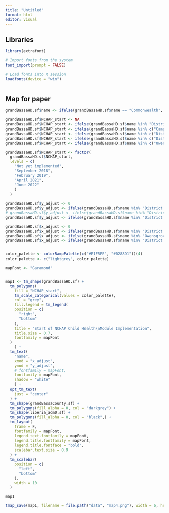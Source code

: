 ```yaml
---
title: "Untitled"
format: html
editor: visual
---
```


## Libraries

```r

library(extrafont)

# Import fonts from the system
font_import(prompt = FALSE)

# Load fonts into R session
loadfonts(device = "win")



```


## Map for paper

```r

grandBassaHD.sf$name <- ifelse(grandBassaHD.sf$name == "Commonwealth", "Buchanan", grandBassaHD.sf$name)

grandBassaHD.sf$NCHAP_start <- NA
grandBassaHD.sf$NCHAP_start <- ifelse(grandBassaHD.sf$name %in% "District #1", "Not yet implemented", grandBassaHD.sf$NCHAP_start)
grandBassaHD.sf$NCHAP_start <- ifelse(grandBassaHD.sf$name %in% c("Campwood", "District #3 (A,B)"), "September 2018", grandBassaHD.sf$NCHAP_start)
grandBassaHD.sf$NCHAP_start <- ifelse(grandBassaHD.sf$name %in% c("District #2", "District #3 (C)"), "February 2019", grandBassaHD.sf$NCHAP_start)
grandBassaHD.sf$NCHAP_start <- ifelse(grandBassaHD.sf$name %in% c("District #4"), "April 2021", grandBassaHD.sf$NCHAP_start)
grandBassaHD.sf$NCHAP_start <- ifelse(grandBassaHD.sf$name %in% c("Owensgrove", "Buchanan"), "June 2022", grandBassaHD.sf$NCHAP_start)

grandBassaHD.sf$NCHAP_start <- factor(
  grandBassaHD.sf$NCHAP_start, 
  levels = c(
    "Not yet implemented", 
    "September 2018",
    "February 2019",
    "April 2021",
    "June 2022"
    )
  )

grandBassaHD.sf$y_adjust <- 0
grandBassaHD.sf$y_adjust <- ifelse(grandBassaHD.sf$name %in% "District #4", -1.6, grandBassaHD.sf$y_adjust)
# grandBassaHD.sf$y_adjust <- ifelse(grandBassaHD.sf$name %in% "District #3 (A,B)", -0.5, grandBassaHD.sf$y_adjust)
grandBassaHD.sf$y_adjust <- ifelse(grandBassaHD.sf$name %in% "District #1", +1, grandBassaHD.sf$y_adjust)

grandBassaHD.sf$x_adjust <- 0
grandBassaHD.sf$x_adjust <- ifelse(grandBassaHD.sf$name %in% "District #4", -1.4, grandBassaHD.sf$x_adjust)
grandBassaHD.sf$x_adjust <- ifelse(grandBassaHD.sf$name %in% "Owensgrove", +1, grandBassaHD.sf$x_adjust)
grandBassaHD.sf$x_adjust <- ifelse(grandBassaHD.sf$name %in% "District #3 (A,B)", +0.8, grandBassaHD.sf$x_adjust)


color_palette <- colorRampPalette(c("#E1F5FE", "#0288D1"))(4)
color_palette <- c("lightgrey", color_palette)

mapFont <- "Garamond"


map1 <- tm_shape(grandBassaHD.sf) + 
  tm_polygons(
    fill = "NCHAP_start", 
    tm_scale_categorical(values = color_palette), 
    col = "grey",
    fill.legend = tm_legend(
    position = c(
      "right",
      "bottom"
    ),
    title = "Start of NCHAP Child Health\nModule Implementation",
    title.size = 0.7,
    fontfamily = mapFont
  )
    ) + 
  tm_text(
    "name",
    xmod = "x_adjust",
    ymod = "y_adjust",
    # fontfamily = mapFont,
    fontfamily = mapFont,
    shadow = "white"
    ) +
  opt_tm_text(
    just = "center"
  ) +
  tm_shape(grandBassaCounty.sf) +
  tm_polygons(fill_alpha = 0, col = "darkgrey") +
  tm_shape(liberia_adm0.sf) + 
  tm_polygons(fill_alpha = 0, col = "black",) + 
  tm_layout(
    frame = F,
    fontfamily = mapFont,
    legend.text.fontfamily = mapFont,
    legend.title.fontfamily = mapFont,
    legend.title.fontface = "bold",
    scalebar.text.size = 0.9
  ) + 
  tm_scalebar(
    position = c(
      "left",
      "bottom"
    ), 
    width = 10
  )

map1

tmap_save(map1, filename = file.path("data", "map4.png"), width = 6, height = 6, units = "in", dpi=400)

```

